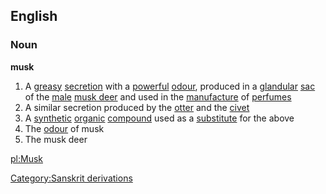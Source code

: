 ==English==
===Noun===
{{wikipedia}}
'''musk'''
#A [[greasy]] [[secretion]] with a [[powerful]] [[odour]], produced in a [[glandular]] [[sac]] of the [[male]] [[musk deer]] and used in the [[manufacture]] of [[perfume]]s
#A similar secretion produced by the [[otter]] and the [[civet]]
#A [[synthetic]] [[organic]] [[compound]] used as a [[substitute]] for the above
#The [[odour]] of musk
#The musk deer
[[Category:Sanskrit derivations]]

[[pl:Musk]]